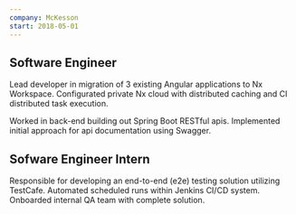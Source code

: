 ```yaml
---
company: McKesson
start: 2018-05-01
---
```


## Software Engineer

Lead developer in migration of 3 existing Angular applications to Nx Workspace.
Configurated private Nx cloud with distributed caching and CI distributed task
execution.

Worked in back-end building out Spring Boot RESTful apis. Implemented initial
approach for api documentation using Swagger.

## Sofware Engineer Intern

Responsible for developing an end-to-end (e2e) testing solution utilizing
TestCafe. Automated scheduled runs within Jenkins CI/CD system. Onboarded
internal QA team with complete solution.
